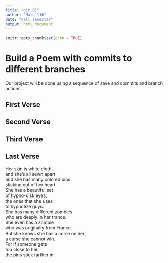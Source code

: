 ```yaml
---
title: "git_01"
author: "Math_116"
date: "Fall semester"
output: html_document
---
```


```r
knitr::opts_chunk$set(echo = TRUE)
```
# Build a Poem with commits to different branches
Our project will be done using a sequence of save and commits and branch actions.
<!-- Do not modify or change any text in "!--" bracketed areas such as this --- these are instructions to
you, if you change any of this the git program will notice it and compromise your git merging strategy !-->

## First Verse 
<!--Put the first five lines of a poem by Lewis Carrol in this section!-->

## Second Verse
<!--Put the first five lines of a poem by Robert Frost here!-->

## Third Verse
<!--Put the first two verses of The Walrus and the Carpenter here!-->

## Last Verse
<!--Put a short poem of your choice 8-20 lines,here!-->
Her skin is white cloth,  
and she’s all sewn apart  
and she has many colored pins  
sticking out of her heart.  
She has a beautiful set  
of hypno-disk eyes,  
the ones that she uses  
to hypnotize guys.  
She has many different zombies  
who are deeply in her trance.  
She even has a zombie  
who was originally from France.  
But she knows she has a curse on her,  
a curse she cannot win.  
For if someone gets  
too close to her,  
the pins stick farther in.  
